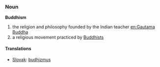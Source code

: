 === Noun ===

'''Buddhism'''

# the religion and philosophy founded by the Indian teacher [[en:Gautama Buddha]]
# a religious movement practiced by [[Buddhist]]s

==== Translations ====
*[[Slovak]]: [[budhizmus]]